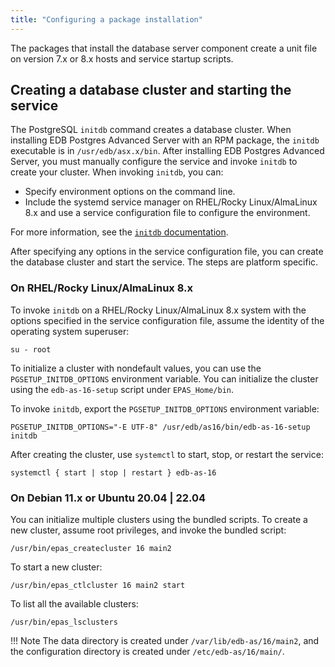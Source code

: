 ```yaml
---
title: "Configuring a package installation"
---
```


The packages that install the database server component create a unit file on version 7.x or 8.x hosts and service startup scripts.

## Creating a database cluster and starting the service

The PostgreSQL `initdb` command creates a database cluster. When installing EDB Postgres Advanced Server with an RPM package, the `initdb` executable is in `/usr/edb/asx.x/bin`. After installing EDB Postgres Advanced Server, you must manually configure the service and invoke `initdb` to create your cluster. When invoking `initdb`, you can:

-   Specify environment options on the command line.
-   Include the systemd service manager on RHEL/Rocky Linux/AlmaLinux 8.x and use a service configuration file to configure the environment.

For more information, see the [`initdb` documentation](https://www.postgresql.org/docs/current/static/app-initdb.html).

After specifying any options in the service configuration file, you can create the database cluster and start the service. The steps are platform specific.

### On RHEL/Rocky Linux/AlmaLinux 8.x

To invoke `initdb` on a RHEL/Rocky Linux/AlmaLinux 8.x system with the options specified in the service configuration file, assume the identity of the operating system superuser:

```text
su - root
```

To initialize a cluster with nondefault values, you can use the `PGSETUP_INITDB_OPTIONS` environment variable. You can initialize the cluster using the `edb-as-16-setup` script under `EPAS_Home/bin`.

To invoke `initdb`, export the `PGSETUP_INITDB_OPTIONS` environment variable:

```text
PGSETUP_INITDB_OPTIONS="-E UTF-8" /usr/edb/as16/bin/edb-as-16-setup initdb
```

After creating the cluster, use `systemctl` to start, stop, or restart the service:

```text
systemctl { start | stop | restart } edb-as-16
```

### On Debian 11.x or Ubuntu 20.04 | 22.04

You can initialize multiple clusters using the bundled scripts. To create a new cluster, assume root privileges, and invoke the bundled script:

```text
/usr/bin/epas_createcluster 16 main2
```

To start a new cluster:

```text
/usr/bin/epas_ctlcluster 16 main2 start  
```

To list all the available clusters:

```text
/usr/bin/epas_lsclusters
```

!!! Note
    The data directory is created under `/var/lib/edb-as/16/main2`, and the configuration directory is created under `/etc/edb-as/16/main/`.
